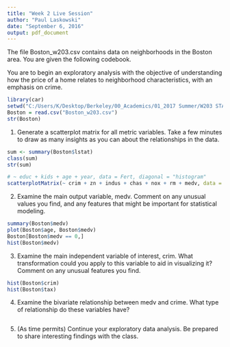 ```yaml
---
title: "Week 2 Live Session"
author: "Paul Laskowski"
date: "September 6, 2016"
output: pdf_document
---
```


\begin{enumerate}


\item \textbf{Slack Channel}\\
If you are not on the course-wide slack channel yet, please

1. make sure you have joined the ucbischool.slack.com slack team

2. enter your slack ID into the short answer poll 


\item \textbf{Fertility and Education EDA:}  A selection of your critiques

\begin{enumerate}
\item Michael Amodeo (Section 1) - 
Given changes in demographics and medicine over the 25 years since Sander's study, it would be interesting to see a re-evaluation of the selected age range. It is more common to have children later (especially with women who have achieved post-graduate education), so the selected age range might not be meeting the desired criteria of finding a sample of women who have completed both education and childbearing.

Jonah Smith and David Harding make similar observations.

(Follow-up question: If it's true that many women in the study have not finished having children or have not finished their education, how might this be reflected in the observed relationship between fertility and education?)

\item Sam Goodgame (Section 2) - Removing the 'NA' values makes an assumption which may not be valid: that the pool of respondents who listed 'NA' are representative of the sample as a whole. There is probably a relationship between the respondents who listed 'NA' as survey responses and what the true data for those fields actually is. In other words, if a respondent didn't understand a question about years of education--and as a result listed 'NA'--then it is plausible that that respondent's level of education is different from the mean...

(Follow-up question: describe a hypothetical worst-case scenario, in which the missing values would dramatically alter the conclusion of your analysis)

(Your instructor will introduce the related assumption of selection-on-observables)

\item Jessica Economou (Section 4) - I thought the educational binning (breaks of 0-11 yrs, 12-15 yrs, and 15+ yrs) could have been improved. The high school graduate bin was somewhat misleading, as it included those with 14 years of education, meaning they completed two years of college/technical school. I would also want to include a bin for those who went further than getting the standard 4-year college degree.

(Follow-up question: How do you decide when to bin levels of a variable together?)

\item Cynthia Hu (Section 5) - I think we had better split the first group 0-11 into 0-5 and 6-11 as data points with education years less than 6 show a different pattern.

(Comment: This is a nice example of finding features in the data that we can use in modeling.  When we learn about linear model specification, we will discuss ways to model this type of discontinuity with indicator variables.)

(Follow-up question: Can you trust the data points you see with 0-5 years of education?)

\end{enumerate}



\item \textbf{Crime and House Prices:} An in-class EDA exercise

\end{enumerate}

The file Boston\_w203.csv contains data on neighborhoods in the Boston area.  You are given the following codebook.

\begin{table}
crim - per capita crime rate by town\\
zn - proportion of residential land zoned for lots over 25,000 sq.ft.\\
indus - proportion of non-retail business acres per town\\
chas - Charles River dummy variable (= 1 if tract bounds river; 0 otherwise)\\
nox - nitrogen oxides concentration (parts per 10 million)\\
rm - average number of rooms per dwelling\\
age - proportion of owner-occupied units built prior to 1940\\
dis - weighted mean of distances to five Boston employment centres \\
rad - index of accessibility to radial highways \\
tax - full-value property-tax rate per \$10,000 \\
ptratio - pupil-teacher ratio by town \\
black - $1000(Bk - 0.63)^2$ where Bk is the proportion of blacks by town \\
lstat - lower status of the population (percent) \\
medv - median value of owner-occupied homes in \$1000\\
\end{table}

You are to begin an exploratory analysis with the objective of understanding how the price of a home relates to neighborhood characteristics, with an emphasis on crime.

```r
library(car)
setwd("C:/Users/K/Desktop/Berkeley/00_Academics/01_2017 Summer/W203 STATS")
Boston = read.csv("Boston_w203.csv")
str(Boston)

```

1. Generate a scatterplot matrix for all metric variables.  Take a few minutes to draw as many insights as you can about the relationships in the data.


```r
sum <- summary(Boston$lstat)
class(sum)
str(sum)

# ~ educ + kids + age + year, data = Fert, diagonal = "histogram"
scatterplotMatrix(~ crim + zn + indus + chas + nox + rm + medv, data = Boston, diagonal = "histogram")
```

2. Examine the main output variable, medv.  Comment on any unusual values you find, and any features that might be important for statistical modeling.

```r

summary(Boston$medv)
plot(Boston$age, Boston$medv)
Boston[Boston$medv == 0,]
hist(Boston$medv)

```

3. Examine the main independent variable of interest, crim.  What transformation could you apply to this variable to aid in visualizing it?  Comment on any unusual features you find.

```r

hist(Boston$crim)
hist(Boston$tax)

```

4. Examine the bivariate relationship between medv and crime.  What type of relationship do these variables have?

```r

```

5. (As time permits) Continue your exploratory data analysis.  Be prepared to share interesting findings with the class.

```r

```





